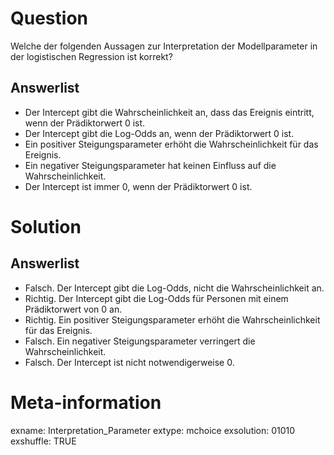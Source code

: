 Question
========
Welche der folgenden Aussagen zur Interpretation der Modellparameter in der logistischen Regression ist korrekt?

Answerlist
----------
* Der Intercept gibt die Wahrscheinlichkeit an, dass das Ereignis eintritt, wenn der Prädiktorwert 0 ist.
* Der Intercept gibt die Log-Odds an, wenn der Prädiktorwert 0 ist.
* Ein positiver Steigungsparameter erhöht die Wahrscheinlichkeit für das Ereignis.
* Ein negativer Steigungsparameter hat keinen Einfluss auf die Wahrscheinlichkeit.
* Der Intercept ist immer 0, wenn der Prädiktorwert 0 ist.

Solution
========
Answerlist
----------
* Falsch. Der Intercept gibt die Log-Odds, nicht die Wahrscheinlichkeit an.
* Richtig. Der Intercept gibt die Log-Odds für Personen mit einem Prädiktorwert von 0 an.
* Richtig. Ein positiver Steigungsparameter erhöht die Wahrscheinlichkeit für das Ereignis.
* Falsch. Ein negativer Steigungsparameter verringert die Wahrscheinlichkeit.
* Falsch. Der Intercept ist nicht notwendigerweise 0.

Meta-information
================
exname: Interpretation_Parameter
extype: mchoice 
exsolution: 01010
exshuffle: TRUE
